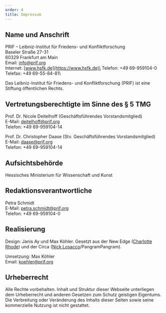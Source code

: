 ```yaml
---
order: 4
title: Impressum
---
```


## Name und Anschrift

PRIF – Leibniz-Institut für Friedens- und Konfliktforschung\
Baseler Straße 27-31\
60329 Frankfurt am Main\
Email: info@prif.org\
Internet: [www.hsfk.de](https://www.hsfk.de)\
Telefon: +49 69-959104-0\
Telefax: +49 69-55-84-81\

Das Leibniz-Institut für Friedens- und Konfliktforschung (PRIF) ist eine Stiftung öffentlichen Rechts.

## Vertretungsberechtigte im Sinne des § 5 TMG

Prof. Dr. Nicole Deitelhoff (Geschäftsführendes Vorstandsmitglied)\
E-Mail: deitelhoff@prif.org\
Telefon: +49 69-959104-14

Prof. Dr. Christopher Daase (Stv. Geschäftsführendes Vorstandsmitglied)\
E-Mail: daase@prif.org\
Telefon: +49 69-959104-14

## Aufsichtsbehörde

Hessisches Ministerium für Wissenschaft und Kunst

## Redaktionsverantwortliche

Petra Schmidt\
E-Mail: petra.schmidt@prif.org\
Telefon: +49 69-959104-0

## Realisierung

Design: Janis Ay und Max Köhler. Gesetzt aus der New Edge ([Charlotte Rhode](https://charlotterohde.de/typefaces/)) und der Circa ([Nick Losacco](https://www.nicklosacco.com/)/PangramPangram).

Umsetzung: Max Köhler\
Email: koehler@prif.org

## Urheberrecht

Alle Rechte vorbehalten. Inhalt und Struktur dieser Webseite unterliegen dem Urheberrecht und anderen Gesetzen zum Schutz geistigen Eigentums. Die Verbreitung oder Veränderung des Inhalts dieser Seiten sowie seine kommerzielle Nutzung ist nicht gestattet.
